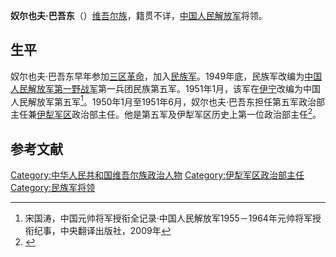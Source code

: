 {{Expand|time=2017-02-06T17:30:50+00:00}}
'''奴尔也夫·巴吾东'''（{{bd|？||？|}}）[[维吾尔族|维吾尔族]]，籍贯不详，[[中国人民解放军|中国人民解放军]]将领。

==生平==
奴尔也夫·巴吾东早年参加[[三区革命|三区革命]]，加入[[民族军|民族军]]。1949年底，民族军改编为[[中国人民解放军第一野战军|中国人民解放军第一野战军]]第一兵团民族第五军。1951年1月，该军在[[伊宁市|伊宁]]改编为中国人民解放军第五军<ref name=song>宋国涛，中国元帅将军授衔全记录·中国人民解放军1955－1964年元帅将军授衔纪事，中央翻译出版社，2009年</ref>。1950年1月至1951年6月，奴尔也夫·巴吾东担任第五军政治部主任兼[[中国人民解放军北疆军区|伊犁军区]]政治部主任。他是第五军及伊犁军区历史上第一位政治部主任<ref name=minglu> {{Cite book | author =  | title = 新疆通志（第二十八卷）军事志 | location =  乌鲁木齐| publisher = 新疆人民出版社 | date = 1997年 | pages =  | ISBN =  9787228030842| accessdate =  | url =  | language =  | quote = 新疆（乌鲁木齐）军区军职以上干部名录表（1949.10～1985）}} </ref>。

==参考文献==
{{Reflist}}

[[Category:中华人民共和国维吾尔族政治人物|Category:中华人民共和国维吾尔族政治人物]]
[[Category:伊犁军区政治部主任|Category:伊犁军区政治部主任]]
[[Category:民族军将领|Category:民族军将领]]